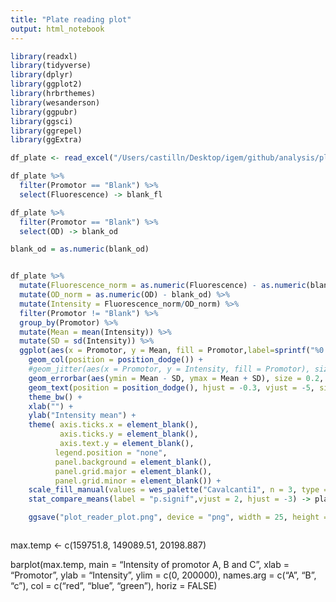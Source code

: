 ```yaml
---
title: "Plate reading plot"
output: html_notebook
---
```


```r
library(readxl)
library(tidyverse)
library(dplyr)
library(ggplot2)
library(hrbrthemes)
library(wesanderson)
library(ggpubr)
library(ggsci)
library(ggrepel)
library(ggExtra)
```

```r
df_plate <- read_excel("/Users/castilln/Desktop/igem/github/analysis/plate_reading/plate_reading.xlsx")

```

```r
df_plate %>% 
  filter(Promotor == "Blank") %>% 
  select(Fluorescence) -> blank_fl

df_plate %>% 
  filter(Promotor == "Blank") %>% 
  select(OD) -> blank_od

blank_od = as.numeric(blank_od)


df_plate %>% 
  mutate(Fluorescence_norm = as.numeric(Fluorescence) - as.numeric(blank_fl)) %>% 
  mutate(OD_norm = as.numeric(OD) - blank_od) %>% 
  mutate(Intensity = Fluorescence_norm/OD_norm) %>% 
  filter(Promotor != "Blank") %>% 
  group_by(Promotor) %>% 
  mutate(Mean = mean(Intensity)) %>% 
  mutate(SD = sd(Intensity)) %>% 
  ggplot(aes(x = Promotor, y = Mean, fill = Promotor,label=sprintf("%0.0f", round(Mean, digits = 0)))) + 
    geom_col(position = position_dodge()) +
    #geom_jitter(aes(x = Promotor, y = Intensity, fill = Promotor), size = 0.7) +
    geom_errorbar(aes(ymin = Mean - SD, ymax = Mean + SD), size = 0.2, position = position_dodge(1)) + 
    geom_text(position = position_dodge(), hjust = -0.3, vjust = -5, size = 3.7) + 
    theme_bw() +
    xlab("") +
    ylab("Intensity mean") + 
    theme( axis.ticks.x = element_blank(),
           axis.ticks.y = element_blank(),
           axis.text.y = element_blank(),
          legend.position = "none",
          panel.background = element_blank(),
          panel.grid.major = element_blank(),
          panel.grid.minor = element_blank()) +
    scale_fill_manual(values = wes_palette("Cavalcanti1", n = 3, type = "discrete")) +
    stat_compare_means(label = "p.signif",vjust = 2, hjust = -3) -> plate_reader_plot

    ggsave("plot_reader_plot.png", device = "png", width = 25, height = 15, units = "cm", dpi = "retina")



```

max.temp <- c(159751.8, 149089.51, 20198.887)

barplot(max.temp,
        main = "Intensity of promotor A, B and C",
        xlab = "Promotor",
        ylab = "Intensity",
        ylim = c(0, 200000),
        names.arg = c("A", "B", "c"),
        col = c("red", "blue", "green"),
        horiz = FALSE)

